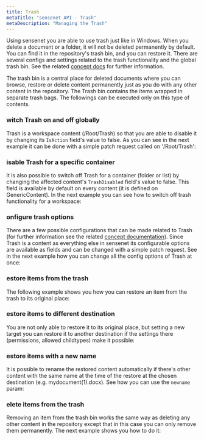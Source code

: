 ```yaml
---
title: Trash
metaTitle: "sensenet API - Trash"
metaDescription: "Managing the Trash"
---
```


Using sensenet you are able to use trash just like in Windows. When you delete a document or a folder, it will not be deleted permanently by default. You can find it in the repository's trash bin, and you can restore it. There are several configs and settings related to the trash functionality and the global trash bin. See the related [concept docs](/concepts/collaboration/05-trash) for further information.

The trash bin is a central place for deleted documents where you can browse, restore or delete content permanently just as you do with any other content in the repository. The Trash bin contains the items wrapped in separate trash bags. The followings can be executed only on this type of contents.

### witch Trash on and off globally

Trash is a workspace content (/Root/Trash) so that you are able to disable it by changing its `IsAction` field's value to false. As you can see in the next example it can be done with a simple patch request called on '/Root/Trash':

<tab category="content-management" article="trash" example="disableTrashGlobally" />

### isable Trash for a specific container

It is also possible to switch off Trash for a container (folder or list) by changing the affected content's `TrashDisabled` field's value to false. This field is available by default on every content (it is defined on GenericContent). In the next example you can see how to switch off trash functionality for a workspace:

<tab category="content-management" article="trash" example="disableTrashOnAContent" />

### onfigure trash options

There are a few possible configurations that can be made related to Trash (for further information see the related [concept documentation](/concepts/collaboration/05-trash)). Since Trash is a content as everything else in sensenet its configurable options are available as fields and can be changed with a simple patch request. See in the next example how you can change all the config options of Trash at once:

<tab category="content-management" article="trash" example="trashOptions" />

### estore items from the trash

The following example shows you how you can restore an item from the trash to its original place:

<tab category="content-management" article="trash" example="restoreFromTrash" />

### estore items to different destination

 You are not only able to restore it to its original place, but setting a new target you can restore it to another destination if the settings there (permissions, allowed childtypes) make it possible:

<tab category="content-management" article="trash" example="restoreToAnotherDestination" />

### estore items with a new name

It is possible to rename the restored content automatically if there's other content with the same name at the time of the restore at the chosen destination (e.g. mydocument(1).docx). See how you can use the `newname` param:

<tab category="content-management" article="trash" example="restoreWithNewName" />

### elete items from the trash

Removing an item from the trash bin works the same way as deleting any other content in the repository except that in this case you can only remove them permanently. The next example shows you how to do it:

<tab category="content-management" article="trash" example="deleteFromTrash" />
